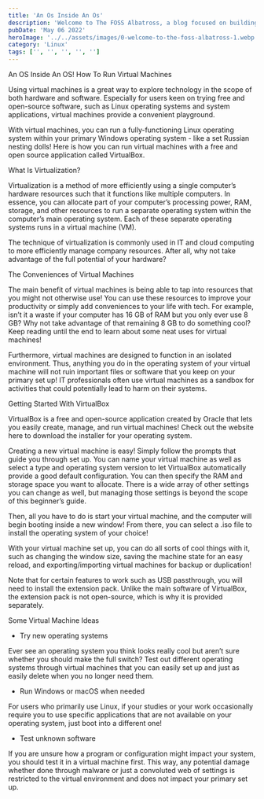 ```yaml
---
title: 'An Os Inside An Os'
description: 'Welcome to The FOSS Albatross, a blog focused on building exposure around free and open-source software!'
pubDate: 'May 06 2022'
heroImage: '../../assets/images/0-welcome-to-the-foss-albatross-1.webp'
category: 'Linux'
tags: ['', '', '', '', '']
---
```


An OS Inside An OS! How To Run Virtual Machines

Using virtual machines is a great way to explore technology in the scope of both hardware and software. Especially for users keen on trying free and open-source software, such as Linux operating systems and system applications, virtual machines provide a convenient playground.

With virtual machines, you can run a fully-functioning Linux operating system within your primary Windows operating system - like a set Russian nesting dolls! Here is how you can run virtual machines with a free and open source application called VirtualBox.

What Is Virtualization?

Virtualization is a method of more efficiently using a single computer’s hardware resources such that it functions like multiple computers. In essence, you can allocate part of your computer’s processing power, RAM, storage, and other resources to run a separate operating system within the computer’s main operating system. Each of these separate operating systems runs in a virtual machine (VM).

The technique of virtualization is commonly used in IT and cloud computing to more efficiently manage company resources. After all, why not take advantage of the full potential of your hardware?

The Conveniences of Virtual Machines

The main benefit of virtual machines is being able to tap into resources that you might not otherwise use! You can use these resources to improve your productivity or simply add conveniences to your life with tech. For example, isn’t it a waste if your computer has 16 GB of RAM but you only ever use 8 GB? Why not take advantage of that remaining 8 GB to do something cool? Keep reading until the end to learn about some neat uses for virtual machines!

Furthermore, virtual machines are designed to function in an isolated environment. Thus, anything you do in the operating system of your virtual machine will not ruin important files or software that you keep on your primary set up! IT professionals often use virtual machines as a sandbox for activities that could potentially lead to harm on their systems.

Getting Started With VirtualBox

VirtualBox is a free and open-source application created by Oracle that lets you easily create, manage, and run virtual machines! Check out the website here to download the installer for your operating system.

Creating a new virtual machine is easy! Simply follow the prompts that guide you through set up. You can name your virtual machine as well as select a type and operating system version to let VirtualBox automatically provide a good default configuration. You can then specify the RAM and storage space you want to allocate. There is a wide array of other settings you can change as well, but managing those settings is beyond the scope of this beginner’s guide.

Then, all you have to do is start your virtual machine, and the computer will begin booting inside a new window! From there, you can select a .iso file to install the operating system of your choice!

With your virtual machine set up, you can do all sorts of cool things with it, such as changing the window size, saving the machine state for an easy reload, and exporting/importing virtual machines for backup or duplication!

Note that for certain features to work such as USB passthrough, you will need to install the extension pack. Unlike the main software of VirtualBox, the extension pack is not open-source, which is why it is provided separately.

Some Virtual Machine Ideas

- Try new operating systems

Ever see an operating system you think looks really cool but aren’t sure whether you should make the full switch? Test out different operating systems through virtual machines that you can easily set up and just as easily delete when you no longer need them.

- Run Windows or macOS when needed

For users who primarily use Linux, if your studies or your work occasionally require you to use specific applications that are not available on your operating system, just boot into a different one!

- Test unknown software

If you are unsure how a program or configuration might impact your system, you should test it in a virtual machine first. This way, any potential damage whether done through malware or just a convoluted web of settings is restricted to the virtual environment and does not impact your primary set up.
